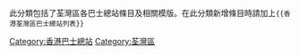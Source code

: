 此分類包括了荃灣區各巴士總站條目及相關模版。在此分類新增條目時請加上<code><nowiki>{{香港荃灣區巴士總站列表}}</nowiki></code>
[[Category:香港巴士總站|Category:香港巴士總站]]
[[Category:荃灣區|Category:荃灣區]]